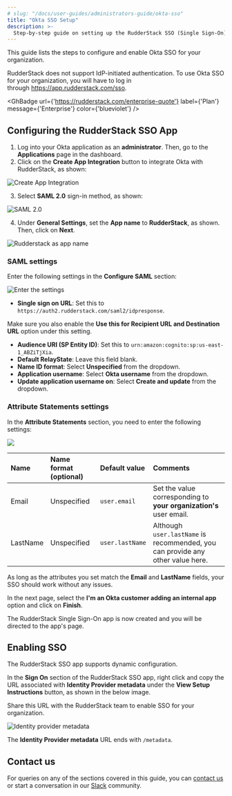 ```yaml
---
# slug: "/docs/user-guides/administrators-guide/okta-sso"
title: "Okta SSO Setup"
description: >-
  Step-by-step guide on setting up the RudderStack SSO (Single Sign-On) feature with Okta.
---
```


This guide lists the steps to configure and enable Okta SSO for your organization.

<div class="infoBlock">

RudderStack does not support IdP-initiated authentication. To use Okta SSO for your organization, you will have to log in through https://app.rudderstack.com/sso.
</div>

<GhBadge
  url={'https://rudderstack.com/enterprise-quote'}
  label={'Plan'}
  message={'Enterprise'}
  color={'blueviolet'}
/>

## Configuring the RudderStack SSO App

1. Log into your Okta application as an **administrator**. Then, go to the **Applications** page in the dashboard.
2. Click on the **Create App Integration** button to integrate Okta with RudderStack, as shown:

<img src="../../assets/user-guides/okta-sso-1.png" alt="Create App Integration" />

3. Select **SAML 2.0** sign-in method, as shown:

<img src="../../assets/user-guides/okta-sso-2.png" alt="SAML 2.0" />

4. Under **General Settings**, set the **App name** to **RudderStack**, as shown. Then, click on **Next**.

<img src="../../assets/user-guides/okta-sso-3.png" alt="Rudderstack as app name" />

### SAML settings

Enter the following settings in the **Configure SAML** section:

<img src="../../assets/user-guides/okta-sso-4.png" alt="Enter the settings" />

- **Single sign on URL**: Set this to `https://auth2.rudderstack.com/saml2/idpresponse`. 

<div class="infoBlock">

Make sure you also enable the <strong>Use this for Recipient URL and Destination URL</strong> option under this setting.
</div>

- **Audience URI (SP Entity ID)**: Set this to `urn:amazon:cognito:sp:us-east-1_ABZiTjXia`.
- **Default RelayState**: Leave this field blank.
- **Name ID format**: Select **Unspecified** from the dropdown.
- **Application username**: Select **Okta username** from the dropdown.
- **Update application username on**: Select **Create and update** from the dropdown.

### Attribute Statements settings

In the **Attribute Statements** section, you need to enter the following settings:

<img src="../../assets/user-guides/okta-sso-5.png" />

| Name              | Name format (optional) | Default value            | Comments |
| :---------------- | :----------------------- | :--------------- | :-----|
| Email         | Unspecified              | `user.email` | Set the value corresponding to **your organization's** user email. |
| LastName          | Unspecified              | `user.lastName`  |  Although `user.lastName` is recommended, you can provide any other value here. | 

<div class="infoBlock">

As long as the attributes you set match the <strong>Email</strong> and <strong>LastName</strong> fields, your SSO should work without any issues.
</div>

In the next page, select the **I'm an Okta customer adding an internal app** option and click on **Finish**.

The RudderStack Single Sign-On app is now created and you will be directed to the app's page.

## Enabling SSO

The RudderStack SSO app supports dynamic configuration. 

In the **Sign On** section of the RudderStack SSO app, right click and copy the URL associated with **Identity Provider metadata** under the **View Setup Instructions** button, as shown in the below image. 

Share this URL with the RudderStack team to enable SSO for your organization.

<img src="../../assets/user-guides/okta-sso-6.png" alt="Identity provider metadata" />

<div class="infoBlock">

The <strong>Identity Provider metadata</strong> URL ends with <code class="inline-code">/metadata</code>.
</div>

## Contact us

For queries on any of the sections covered in this guide, you can [contact us](mailto:%20docs@rudderstack.com) or start a conversation in our [Slack](https://rudderstack.com/join-rudderstack-slack-community) community.
